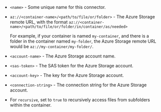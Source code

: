 - `<name>` - Some unique name for this connector.
- `az://<container-name>/<path/to/file/or/folder>` - The Azure Storage remote URL, with the format `az://<container-name>/<path/to/file/or/folder/in/container/as/needed>`

  For example, if your container is named `my-container`, and there is a folder in the container named `my-folder`, the 
  Azure Storage remote URL would be `az://my-container/my-folder/`.

- `<account-name>` - The Azure Storage account name.
- `<sas-token>` - The SAS token for the Azure Storage account.
- `<account-key>` - The key for the Azure Storage account.
- `<connection-string>` - The connection string for the Azure Storage account.
- For `recursive`, set to `true` to recursively access files from subfolders within the container.